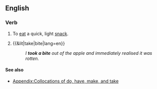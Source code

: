 ==English==

===Verb===
{{en-verb|takes a bite|taking a bite|took a bite|taken a bite}}

# {{lb|en|idiomatic}} To [[eat]] a quick, light [[snack]]. {{rfex|lang=en}}
# {{&lit|take|bite|lang=en}}
#: ''I '''took a bite''' out of the apple and immediately realised it was rotten.''

====See also====
* [[Appendix:Collocations of do, have, make, and take]]